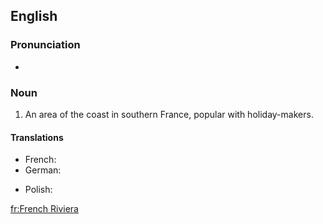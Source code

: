 ==English==
{{wikipedia}}

===Pronunciation===
* {{audio|en-us-french-riviera.ogg|Audio}}

===Noun===
{{en-noun|-|sg=[[French]] [[riviera|Riviera]]}}

# An area of the coast in southern France, popular with holiday-makers.

====Translations====
{{trans-top|French Riviera}}
*French: {{t+|fr|Côte d'Azur|f}}
* German: {{t-|de|Côte d'Azur|f}}
{{trans-mid}}
* Polish: {{t|pl|Lazurowe Wybrzeże|n}}
{{trans-bottom}}

[[fr:French Riviera]]